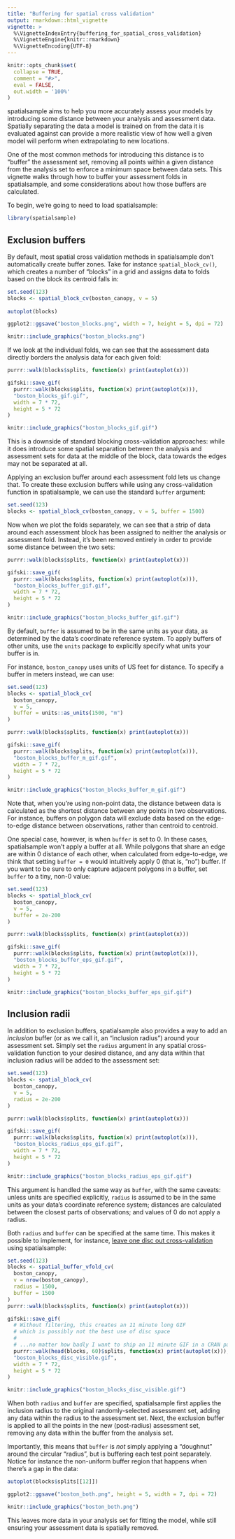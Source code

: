 ```yaml
---
title: "Buffering for spatial cross validation"
output: rmarkdown::html_vignette
vignette: >
  %\VignetteIndexEntry{buffering_for_spatial_cross_validation}
  %\VignetteEngine{knitr::rmarkdown}
  %\VignetteEncoding{UTF-8}
---
```


```r
knitr::opts_chunk$set(
  collapse = TRUE,
  comment = "#>",
  eval = FALSE,
  out.width = '100%'
)
```

spatialsample aims to help you more accurately assess your models by introducing some distance between your analysis and assessment data. Spatially separating the data a model is trained on from the data it is evaluated against can provide a more realistic view of how well a given model will perform when extrapolating to new locations.

One of the most common methods for introducing this distance is to "buffer" the assessment set, removing all points within a given distance from the analysis set to enforce a minimum space between data sets. This vignette walks through how to buffer your assessment folds in spatialsample, and some considerations about how those buffers are calculated.

To begin, we're going to need to load spatialsample:

```r
library(spatialsample)
```

## Exclusion buffers

By default, most spatial cross validation methods in spatialsample don't automatically create buffer zones. Take for instance `spatial_block_cv()`, which creates a number of "blocks" in a grid and assigns data to folds based on the block its centroid falls in:

```r
set.seed(123)
blocks <- spatial_block_cv(boston_canopy, v = 5)
  
autoplot(blocks)
```

```r
ggplot2::ggsave("boston_blocks.png", width = 7, height = 5, dpi = 72)
```

```r
knitr::include_graphics("boston_blocks.png")
```


If we look at the individual folds, we can see that the assessment data directly borders the analysis data for each given fold:

```r
purrr::walk(blocks$splits, function(x) print(autoplot(x)))
```

```r
gifski::save_gif(
  purrr::walk(blocks$splits, function(x) print(autoplot(x))),
  "boston_blocks_gif.gif",
  width = 7 * 72,
  height = 5 * 72
)
```

```r
knitr::include_graphics("boston_blocks_gif.gif")
```

This is a downside of standard blocking cross-validation approaches: while it does introduce some spatial separation between the analysis and assessment sets for data at the middle of the block, data towards the edges may not be separated at all. 

Applying an exclusion buffer around each assessment fold lets us change that. To create these exclusion buffers while using any cross-validation function in spatialsample, we can use the standard `buffer` argument:

```r
set.seed(123)
blocks <- spatial_block_cv(boston_canopy, v = 5, buffer = 1500)
```

Now when we plot the folds separately, we can see that a strip of data around each assessment block has been assigned to neither the analysis or assessment fold. Instead, it's been removed entirely in order to provide some distance between the two sets:

```r
purrr::walk(blocks$splits, function(x) print(autoplot(x)))
```

```r
gifski::save_gif(
  purrr::walk(blocks$splits, function(x) print(autoplot(x))),
  "boston_blocks_buffer_gif.gif",
  width = 7 * 72,
  height = 5 * 72
)
```

```r
knitr::include_graphics("boston_blocks_buffer_gif.gif")
```

By default, `buffer` is assumed to be in the same units as your data, as determined by the data's coordinate reference system. To apply buffers of other units, use the `units` package to explicitly specify what units your buffer is in.

For instance, `boston_canopy` uses units of US feet for distance. To specify a buffer in meters instead, we can use:

```r
set.seed(123)
blocks <- spatial_block_cv(
  boston_canopy, 
  v = 5, 
  buffer = units::as_units(1500, "m")
)

purrr::walk(blocks$splits, function(x) print(autoplot(x)))
```

```r
gifski::save_gif(
  purrr::walk(blocks$splits, function(x) print(autoplot(x))),
  "boston_blocks_buffer_m_gif.gif",
  width = 7 * 72,
  height = 5 * 72
)
```

```r
knitr::include_graphics("boston_blocks_buffer_m_gif.gif")
```

Note that, when you're using non-point data, the distance between data is calculated as the shortest distance between any points in two observations. For instance, buffers on polygon data will exclude data based on the edge-to-edge distance between observations, rather than centroid to centroid.

One special case, however, is when `buffer` is set to 0. In these cases, spatialsample won't apply a buffer at all. While polygons that share an edge are within 0 distance of each other, when calculated from edge-to-edge, we think that setting `buffer = 0` would intuitively apply 0 (that is, "no") buffer. If you want to be sure to only capture adjacent polygons in a buffer, set `buffer` to a tiny, non-0 value:

```r
set.seed(123)
blocks <- spatial_block_cv(
  boston_canopy, 
  v = 5, 
  buffer = 2e-200
)

purrr::walk(blocks$splits, function(x) print(autoplot(x)))
```

```r
gifski::save_gif(
  purrr::walk(blocks$splits, function(x) print(autoplot(x))),
  "boston_blocks_buffer_eps_gif.gif",
  width = 7 * 72,
  height = 5 * 72
)
```

```r
knitr::include_graphics("boston_blocks_buffer_eps_gif.gif")
```

## Inclusion radii

In addition to exclusion buffers, spatialsample also provides a way to add an _inclusion_ buffer (or as we call it, an "inclusion radius") around your assessment set. Simply set the `radius` argument in any spatial cross-validation function to your desired distance, and any data within that inclusion radius will be added to the assessment set:

```r
set.seed(123)
blocks <- spatial_block_cv(
  boston_canopy, 
  v = 5, 
  radius = 2e-200
)

purrr::walk(blocks$splits, function(x) print(autoplot(x)))
```

```r
gifski::save_gif(
  purrr::walk(blocks$splits, function(x) print(autoplot(x))),
  "boston_blocks_radius_eps_gif.gif",
  width = 7 * 72,
  height = 5 * 72
)
```

```r
knitr::include_graphics("boston_blocks_radius_eps_gif.gif")
```

This argument is handled the same way as `buffer`, with the same caveats: unless units are specified explicitly, `radius` is assumed to be in the same units as your data's coordinate reference system; distances are calculated between the closest parts of observations; and values of 0 do not apply a radius. 

Both `radius` and `buffer` can be specified at the same time. This makes it possible to implement, for instance, [leave one disc out cross-validation](https://cran.r-project.org/package=sperrorest) using spatialsample:

```r
set.seed(123)
blocks <- spatial_buffer_vfold_cv(
  boston_canopy, 
  v = nrow(boston_canopy), 
  radius = 1500,
  buffer = 1500
)
purrr::walk(blocks$splits, function(x) print(autoplot(x)))
```

```r
gifski::save_gif(
  # Without filtering, this creates an 11 minute long GIF
  # which is possibly not the best use of disc space
  #
  # ...no matter how badly I want to ship an 11 minute GIF in a CRAN package 
  purrr::walk(head(blocks, 60)$splits, function(x) print(autoplot(x))),
  "boston_blocks_disc_visible.gif",
  width = 7 * 72,
  height = 5 * 72
)
```

```r
knitr::include_graphics("boston_blocks_disc_visible.gif")
```

When both `radius` and `buffer` are specified, spatialsample first applies the inclusion radius to the original randomly-selected assessment set, adding any data within the radius to the assessment set. Next, the exclusion buffer is applied to all the points in the new (post-radius) assessment set, removing any data within the buffer from the analysis set. 

Importantly, this means that `buffer` is _not_ simply applying a "doughnut" around the circular "radius", but is buffering each test point separately. Notice for instance the non-uniform buffer region that happens when there's a gap in the data:
 
```r
autoplot(blocks$splits[[12]])
```

```r
ggplot2::ggsave("boston_both.png", height = 5, width = 7, dpi = 72)
```

```r
knitr::include_graphics("boston_both.png")
```

This leaves more data in your analysis set for fitting the model, while still ensuring your assessment data is spatially removed.

